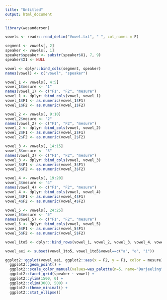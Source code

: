 ```yaml
---
title: "Untitled"
output: html_document
---
```

```r
library(wesanderson)
```


```r
vowels <- readr::read_delim("Vowel.txt", " ", col_names = F)

segment <- vowels[, 2]
speaker <- vowels[, 1]
speaker$speaker <- substr(speaker$X1, 7, 9)
speaker$X1 <- NULL

vowel <- dplyr::bind_cols(segment, speaker)
names(vowel) <- c("vowel", "speaker")

vowel_1 <- vowels[, 4:5]
vowel_1$mesure <- "1"
names(vowel_1) <- c("F1", "F2", "mesure")
vowel_1 <- dplyr::bind_cols(vowel, vowel_1)
vowel_1$F1 <- as.numeric(vowel_1$F1)
vowel_1$F2 <- as.numeric(vowel_1$F2)

vowel_2 <- vowels[, 9:10]
vowel_2$mesure <- "2"
names(vowel_2) <- c("F1", "F2", "mesure")
vowel_2 <- dplyr::bind_cols(vowel, vowel_2)
vowel_2$F1 <- as.numeric(vowel_2$F1)
vowel_2$F2 <- as.numeric(vowel_2$F2)

vowel_3 <- vowels[, 14:15]
vowel_3$mesure <- "3"
names(vowel_3) <- c("F1", "F2", "mesure")
vowel_3 <- dplyr::bind_cols(vowel, vowel_3)
vowel_3$F1 <- as.numeric(vowel_3$F1)
vowel_3$F2 <- as.numeric(vowel_3$F2)

vowel_4 <- vowels[, 19:20]
vowel_4$mesure <- "4"
names(vowel_4) <- c("F1", "F2", "mesure")
vowel_4 <- dplyr::bind_cols(vowel, vowel_4)
vowel_4$F1 <- as.numeric(vowel_4$F1)
vowel_4$F2 <- as.numeric(vowel_4$F2)

vowel_5 <- vowels[, 24:25]
vowel_5$mesure <- "5"
names(vowel_5) <- c("F1", "F2", "mesure")
vowel_5 <- dplyr::bind_cols(vowel, vowel_5)
vowel_5$F1 <- as.numeric(vowel_5$F1)
vowel_5$F2 <- as.numeric(vowel_5$F2)

vowel_1to5 <- dplyr::bind_rows(vowel_1, vowel_2, vowel_3, vowel_4, vowel_5)

vowel_aei <- subset(vowel_1to5, vowel_1to5$vowel==c("a", "e", "i"))

ggplot2::ggplot(vowel_aei, ggplot2::aes(x = F2, y = F1, color = mesure)) + 
  ggplot2::geom_point() +
  ggplot2::scale_color_manual(values=wes_palette(n=5, name="Darjeeling")) + 
  ggplot2::facet_grid(speaker ~ vowel) +
  ggplot2::ylim(1500, 0) + 
  ggplot2::xlim(3000, 500) +
  ggplot2::theme_minimal() +
  ggplot2::stat_ellipse()

```

